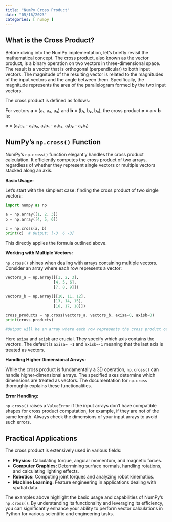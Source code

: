 ```yaml
---
title: "NumPy Cross Product"
date: "05/16/2023"
categories: [ numpy ]
---
```


## What is the Cross Product?

Before diving into the NumPy implementation, let's briefly revisit the mathematical concept. The cross product, also known as the vector product, is a binary operation on two vectors in three-dimensional space. The result is a vector that is orthogonal (perpendicular) to both input vectors.  The magnitude of the resulting vector is related to the magnitudes of the input vectors and the angle between them.  Specifically, the magnitude represents the area of the parallelogram formed by the two input vectors.

The cross product is defined as follows:

For vectors **a** = (a₁, a₂, a₃) and **b** = (b₁, b₂, b₃), the cross product **c** = **a** × **b** is:

**c** = (a₂b₃ - a₃b₂, a₃b₁ - a₁b₃, a₁b₂ - a₂b₁)


## NumPy's `np.cross()` Function

NumPy's `np.cross()` function elegantly handles the cross product calculation. It efficiently computes the cross product of two arrays, regardless of whether they represent single vectors or multiple vectors stacked along an axis.

**Basic Usage:**

Let's start with the simplest case: finding the cross product of two single vectors:

```python
import numpy as np

a = np.array([1, 2, 3])
b = np.array([4, 5, 6])

c = np.cross(a, b)
print(c)  # Output: [-3  6 -3]
```

This directly applies the formula outlined above.


**Working with Multiple Vectors:**

`np.cross()` shines when dealing with arrays containing multiple vectors.  Consider an array where each row represents a vector:


```python
vectors_a = np.array([[1, 2, 3],
                     [4, 5, 6],
                     [7, 8, 9]])

vectors_b = np.array([[10, 11, 12],
                     [13, 14, 15],
                     [16, 17, 18]])

cross_products = np.cross(vectors_a, vectors_b, axisa=0, axisb=0)
print(cross_products)

#Output will be an array where each row represents the cross product of the corresponding rows from vectors_a and vectors_b
```

Here `axisa` and `axisb` are crucial.  They specify which axis contains the vectors.  The default is `axisa= -1` and `axisb=-1` meaning that the last axis is treated as vectors.


**Handling Higher Dimensional Arrays:**

While the cross product is fundamentally a 3D operation,  `np.cross()` can handle higher-dimensional arrays.  The specified axes determine which dimensions are treated as vectors.  The documentation for `np.cross` thoroughly explains these functionalities.



**Error Handling:**

`np.cross()` raises a `ValueError` if the input arrays don't have compatible shapes for cross product computation, for example, if they are not of the same length.  Always check the dimensions of your input arrays to avoid such errors.


##  Practical Applications

The cross product is extensively used in various fields:

* **Physics:** Calculating torque, angular momentum, and magnetic forces.
* **Computer Graphics:** Determining surface normals, handling rotations, and calculating lighting effects.
* **Robotics:**  Computing joint torques and analyzing robot kinematics.
* **Machine Learning:** Feature engineering in applications dealing with spatial data.


The examples above highlight the basic usage and capabilities of NumPy's `np.cross()`.  By understanding its functionality and leveraging its efficiency, you can significantly enhance your ability to perform vector calculations in Python for various scientific and engineering tasks.

